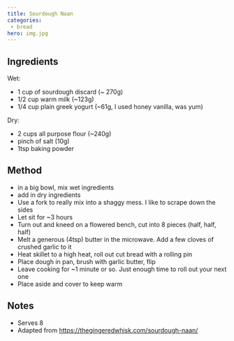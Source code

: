```yaml
---
title: Sourdough Naan
categories:
 - bread
hero: img.jpg
---
```


## Ingredients
Wet:
* 1 cup of sourdough discard (~ 270g)
* 1/2 cup warm milk (~123g)
* 1/4 cup plain greek yogurt (~61g, I used honey vanilla, was yum)

Dry:
* 2 cups all purpose flour (~240g)
* pinch of salt (10g)
* 1tsp baking powder

## Method
* in a big bowl, mix wet ingredients
* add in dry ingredients
* Use a fork to really mix into a shaggy mess.  I like to scrape down the sides
* Let sit for ~3 hours
* Turn out and kneed on a flowered bench, cut into 8 pieces (half, half, half)
* Melt a generous (4tsp) butter in the microwave.  Add a few cloves of crushed garlic to it
* Heat skillet to a high heat, roll out cut bread with a rolling pin
* Place dough in pan, brush with garlic butter, flip
* Leave cooking for ~1 minute or so.  Just enough time to roll out your next one
* Place aside and cover to keep warm

## Notes
* Serves 8
* Adapted from https://thegingeredwhisk.com/sourdough-naan/